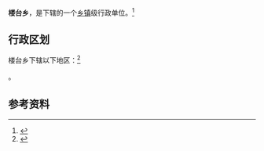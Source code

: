 {{中国乡级行政区|42/03/23/204/000}}

'''楼台乡'''，是{{PRC admin/fullname|42/03/23/204/000|3}}下辖的一个[[乡镇|乡镇]]级行政单位。<ref>{{PRC admin/ref sgc|{{PRC admin/parent|42/03/23/204/000}}}}</ref>

== 行政区划 ==

楼台乡下辖以下地区：<ref>{{PRC admin/ref sgc|42/03/23/204/000}}</ref>

{{PRC admin/children|42/03/23/204/000}}。

== 参考资料 ==

{{reflist}}

{{行政区划小作品}}
{{PRC admin/navcat|42/03/23/204/000}}